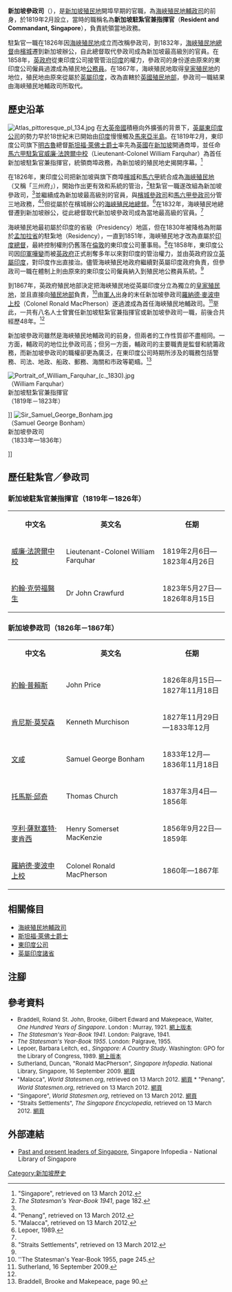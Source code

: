 {{Infobox former political post
| political_office   = <small>新加坡參政司<br />Resident Councillor, Singapore</small>
| country            = 
| insignia           = 
| insigniasize       = 
| insigniacaption    = 
| image              = 
| caption            = 
| predecessor = 新加坡駐紮官兼指揮官
| successor          = [[海峽殖民地輔政司|海峽殖民地輔政司]]
| first_officeholder =  [[威廉·法誇爾|威廉·法誇爾中校]]
| last_officeholder  = [[羅納德·麥波申|羅納德·麥波申上校]]
| style              = 
| residence          = 
| appointer          = [[海峽殖民地總督|海峽殖民地總督]]
| began              = 1819年
| ended              = 1867年
}}
'''新加坡參政司'''（{{Lang-en|'''Resident Councillor, Singapore'''}}），是[[新加坡|新加坡]][[殖民地|殖民地]]開埠早期的官職，為[[海峽殖民地輔政司|海峽殖民地輔政司]]的前身，於1819年2月設立，當時的職稱名為'''新加坡駐紮官兼指揮官'''（'''Resident and Commandant, Singapore'''），負責統領當地政務。

駐紮官一職在1826年因[[海峽殖民地|海峽殖民地]]成立而改稱參政司，到1832年，[[海峽殖民地總督|海峽殖民地總督]]由[[檳城|檳城]]遷到新加坡辦公，自此總督取代參政司成為新加坡最高級別的官員。在1858年，[[英政府|英政府]]從東印度公司接管管治[[印度|印度]]的權力，參政司的身份遂由原來的東印度公司僱員過渡成為殖民地[[公務員|公務員]]。在1867年，海峽殖民地取得[[皇家殖民地|皇家殖民地]]的地位，殖民地由原來從屬於[[英屬印度|英屬印度]]，改為直轄於[[英國|英國]][[殖民地部|殖民地部]]，參政司一職結果由海峽殖民地輔政司所取代。

==歷史沿革==
[[File:Atlas_pittoresque_pl_134.jpg|thumb]]
{{see also|英屬東印度公司|海峽殖民地|海峽殖民地輔政司}}
在[[大英帝國|大英帝國]]積極向外擴張的背景下，[[英屬東印度公司|英屬東印度公司]]的勢力早於18世紀末已開始由[[印度|印度]]慢慢觸及[[馬來亞半島|馬來亞半島]]。在1819年2月，東印度公司旗下[[明古魯|明古魯]]總督[[斯坦福·萊佛士|斯坦福·萊佛士爵士]]率先為[[英國|英國]]在[[新加坡|新加坡]]開通商埠，並任命[[馬六甲|馬六甲]][[駐紮官|駐紮官]][[威廉·法誇爾|威廉·法誇爾中校]]（Lieutenant-Colonel William Farquhar）為首任新加坡駐紮官兼指揮官，統領商埠政務，為新加坡的殖民地史揭開序幕。<ref name="sg">"Singapore", retrieved on 13 March 2012.</ref>

在1826年，東印度公司把新加坡與旗下商埠[[檳城|檳城]]和[[馬六甲|馬六甲]]統合成為[[海峽殖民地|海峽殖民地]]（又稱「三州府」），開始作出更有效和系統的管治，<ref name="s1941">''The Statesman's Year-Book 1941'', page 182.</ref>駐紮官一職遂改組為新加坡參政司，<ref name=sg/>並繼續成為新加坡最高級別的官員，與[[檳城參政司|檳城參政司]]和[[馬六甲參政司|馬六甲參政司]]分管三地政務，<ref>"Penang", retrieved on 13 March 2012.</ref><ref>"Malacca", retrieved on 13 March 2012.</ref>但從屬於在檳城辦公的[[海峽殖民地總督|海峽殖民地總督]]。<ref name="Lepoer">Lepoer, 1989.</ref>在1832年，海峽殖民地總督遷到新加坡辦公，從此總督取代新加坡參政司成為當地最高級的官員。<ref name=Lepoer/>

海峽殖民地最初屬於印度的省級（Presidency）地區，但在1830年被降格為附屬於[[孟加拉管轄區|孟加拉省]]的駐紮地（Residency），一直到1851年，海峽殖民地才改為直屬於[[印度總督|印度總督]]，最終控制權則仍舊落在[[倫敦|倫敦]]的東印度公司董事局。<ref>"Straits Settlements", retrieved on 13 March 2012.</ref>在1858年，東印度公司因[[印度民族起義|印軍嘩變]]而被[[英政府|英政府]]正式削奪多年以來對印度的管治權力，並由英政府設立[[英屬印度|英屬印度]]，對印度作出直接治。儘管海峽殖民地政府繼續對英屬印度政府負責，但參政司一職在體制上則由原來的東印度公司僱員納入到殖民地公務員系統。<ref name=Lepoer/>

到1867年，英政府殖民地部決定把海峽殖民地從英屬印度分立為獨立的[[皇家殖民地|皇家殖民地]]，並且直接向[[殖民地部|殖民地部]]負責，<ref name="s1955">''The Statesman's Year-Book 1955, page 245.</ref>由[[軍人|軍人]]出身的末任新加坡參政司[[羅納德·麥波申|羅納德·麥波申上校]]（Colonel Ronald MacPherson）遂過渡成為首任海峽殖民地輔政司。<ref name="ronald">Sutherland, 16 September 2009.</ref>至此，一共有八名人士曾實任新加坡駐紮官兼指揮官或新加坡參政司一職，前後合共經歷48年。<ref name=sg/>

新加坡參政司雖然是海峽殖民地輔政司的前身，但兩者的工作性質卻不盡相同。一方面，輔政司的地位比參政司高；但另一方面，輔政司的主要職責是監督和統籌政務，而新加坡參政司的職權卻更為廣泛，在東印度公司時期所涉及的職務包括警務、司法、地政、船政、郵務、海關和市政等範疇。<ref>Braddell, Brooke and Makepeace, page 90.</ref>

[[File:Portrait_of_William_Farquhar_(c._1830).jpg|thumb]]<br />（William Farquhar）<br />新加坡駐紮官兼指揮官<br />（1819年－1823年）</center>]]
[[File:Sir_Samuel_George_Bonham.jpg|thumb]]<br />（Samuel George Bonham）<br />新加坡參政司<br />（1833年—1836年）</center>]]

==歷任駐紮官／參政司==
===新加坡駐紮官兼指揮官（1819年－1826年）===
{| class="prettytable"
|----- bgcolor="#FFFF99"
| width="25%" | 
<div align="center">'''中文名'''</div>
| 
<div align="center">'''英文名'''</div>
| width="30%" | 
<div align="center">'''任期'''</div>
|-----
| [[威廉·法誇爾|威廉·法誇爾中校]] || Lieutenant-Colonel William Farquhar
| 1819年2月6日—1823年4月26日
|-----
| [[約翰·克勞福|約翰·克勞福醫生]] || Dr John Crawfurd
| 1823年5月27日—1826年8月15日
|}

===新加坡參政司（1826年－1867年）===
{| class="prettytable"
|----- bgcolor="#FFFF99"
| width="25%" | 
<div align="center">'''中文名'''</div>
| 
<div align="center">'''英文名'''</div>
| width="30%" | 
<div align="center">'''任期'''</div>
|-----
| [[約翰·普賴斯|約翰·普賴斯]] || John Price
| 1826年8月15日—1827年11月18日
|-----
| [[肯尼斯·莫契森|肯尼斯·莫契森]] || Kenneth Murchison
| 1827年11月29日—1833年12月
|-----
| [[文咸|文咸]] || Samuel George Bonham
| 1833年12月—1836年11月18日
|-----
| [[托馬斯·邱奇|托馬斯·邱奇]] || Thomas Church
| 1837年3月4日—1856年
|-----
| [[亨利·薩默塞特·麥肯西|亨利·薩默塞特·麥肯西]] || Henry Somerset MacKenzie
| 1856年9月22日—1859年
|-----
| [[羅納德·麥波申|羅納德·麥波申上校]] || Colonel Ronald MacPherson
| 1860年—1867年
|}

==相關條目==
* [[海峽殖民地輔政司|海峽殖民地輔政司]]
* [[斯坦福·萊佛士|斯坦福·萊佛士爵士]]
* [[東印度公司|東印度公司]]
* [[英屬印度諸省|英屬印度諸省]]

==注腳==
{{reflist|2}}

==參考資料==
<div style="font-size:small">
* Braddell, Roland St. John, Brooke, Gilbert Edward and Makepeace, Walter, ''One Hundred Years of Singapore''. London : Murray, 1921. [http://www.archive.org/stream/onehundredyearso01braduoft/onehundredyearso01braduoft_djvu.txt 網上版本] 
* ''The Statesman's Year-Book 1941''. London: Palgrave, 1941.
* ''The Statesman's Year-Book 1955''. London: Palgrave, 1955.
* Lepoer, Barbara Leitch, ed., ''Singapore: A Country Study''. Washington: GPO for the Library of Congress, 1989. [http://countrystudies.us/singapore/ 網上版本] {{Wayback|url=http://countrystudies.us/singapore/ |date=20091015211019 }}
* Sutherland, Duncan, "Ronald MacPherson", ''Singapore Infopedia''. National Library, Singapore, 16 September 2009. [https://web.archive.org/web/20140305074907/http://infopedia.nl.sg/articles/SIP_1570_2009-09-19.html 網頁]
* "Malacca", ''World Statesmen.org'', retrieved on 13 March 2012. [http://www.worldstatesmen.org/Malay_states.htm#Malacca 網頁] {{Wayback|url=http://www.worldstatesmen.org/Malay_states.htm#Malacca |date=20100613093442 }}* "Penang", ''World Statesmen.org'', retrieved on 13 March 2012. [http://www.worldstatesmen.org/Malay_states.htm#Penang 網頁] {{Wayback|url=http://www.worldstatesmen.org/Malay_states.htm#Penang |date=20100613093442 }}
* "Singapore", ''World Statesmen.org'', retrieved on 13 March 2012. [http://www.worldstatesmen.org/Singapore.html#Singapore 網頁] {{WebCite|url=https://www.webcitation.org/65PGVZRiH?url=http://www.worldstatesmen.org/Singapore.html#Singapore |date=20120212215717 |dateformat=iso }}
* "Straits Settlements", ''The Singapore Encyclopedia'', retrieved on 13 March 2012. [https://web.archive.org/web/20100412184456/http://www.singapedia.com.sg/entries/s/straits_settlements.html 網頁]
</div>

==外部連結==
* [https://web.archive.org/web/20120318233342/http://infopedia.nl.sg/articles/SIP_139_2005-01-19.html Past and present leaders of Singapore], Singapore Infopedia - National Library of Singapore

[[Category:新加坡歷史|Category:新加坡歷史]]